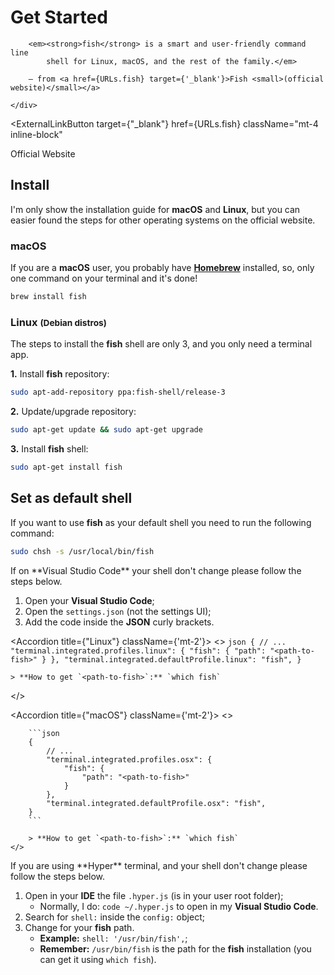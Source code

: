 
# Get Started

<Bleed>
    <div style={{ border: '1px solid #888', padding: '4rem 2.5rem', textAlign: 'center' }}>
        <ImQuotesLeft className={'w-10 h-10 mx-auto mb-4 text-blue-500'} />

        <em><strong>fish</strong> is a smart and user-friendly command line
            shell for Linux, macOS, and the rest of the family.</em>

        — from <a href={URLs.fish} target={'_blank'}>Fish <small>(official website)</small></a>

    </div>

</Bleed>

<ExternalLinkButton
  target={"_blank"}
  href={URLs.fish}
  className="mt-4 inline-block"
>
  <span>Official Website</span>
</ExternalLinkButton>

## Install

I'm only show the installation guide for **macOS** and **Linux**, but you can easier found the steps for other operating systems on the official
website.

### macOS

If you are a **macOS** user, you probably have **[Homebrew](https://brew.sh/)** installed, so, only one command on your terminal and it's done!

```bash
brew install fish
```

### Linux <small>(Debian distros)</small>

The steps to install the **fish** shell are only 3, and you only need a terminal app.

**1.** Install **fish** repository:

```bash
sudo apt-add-repository ppa:fish-shell/release-3
```

**2.** Update/upgrade repository:

```bash
sudo apt-get update && sudo apt-get upgrade
```

**3.** Install **fish** shell:

```bash
sudo apt-get install fish
```

## Set as default shell

If you want to use **fish** as your default shell you need to run the following command:

```bash
sudo chsh -s /usr/local/bin/fish
```

<Callout>
  If on **Visual Studio Code** your shell don't change please follow the steps
  below.
</Callout>

1. Open your **Visual Studio Code**;
2. Open the `settings.json` (not the settings UI);
3. Add the code inside the **JSON** curly brackets.

<Accordion title={"Linux"} className={'mt-2'}>
<>
    ```json
    {
        // ...
        "terminal.integrated.profiles.linux": {
            "fish": {
                "path": "<path-to-fish>"
            }
        },
        "terminal.integrated.defaultProfile.linux": "fish",
    }
    ```

    > **How to get `<path-to-fish>`:** `which fish`

</>
</Accordion>

<Accordion title={"macOS"} className={'mt-2'}>
    <>

        ```json
        {
            // ...
            "terminal.integrated.profiles.osx": {
                "fish": {
                    "path": "<path-to-fish>"
                }
            },
            "terminal.integrated.defaultProfile.osx": "fish",
        }
        ```

        > **How to get `<path-to-fish>`:** `which fish`
    </>

</Accordion>

<div className={"my-3"} />

<Callout>
  If you are using **Hyper** terminal, and your shell don't change please follow
  the steps below.
</Callout>

1. Open in your **IDE** the file `.hyper.js` (is in your user root folder);
   - Normally, I do: `code ~/.hyper.js` to open in my **Visual Studio Code**.
1. Search for `shell:` inside the `config:` object;
1. Change for your **fish** path.
   - **Example:** `shell: '/usr/bin/fish',`;
   - **Remember:** `/usr/bin/fish` is the path for the **fish** installation (you can get it using `which fish`).

